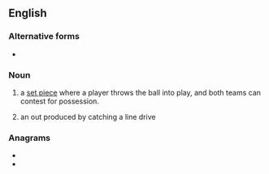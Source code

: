 {{also|lineout|line out}}

==English==
{{wikipedia}}

===Alternative forms===
* {{l|en|lineout}}

===Noun===
{{en-noun|head=[[line]]-[[out]]}}

# {{lb|en|rugby}} a [[set piece]] where a player throws the ball into play, and both teams can contest for possession.
# {{lb|en|baseball}} an out produced by catching a line drive

===Anagrams===
* {{l|en|elution}}
* {{l|en|outline}}